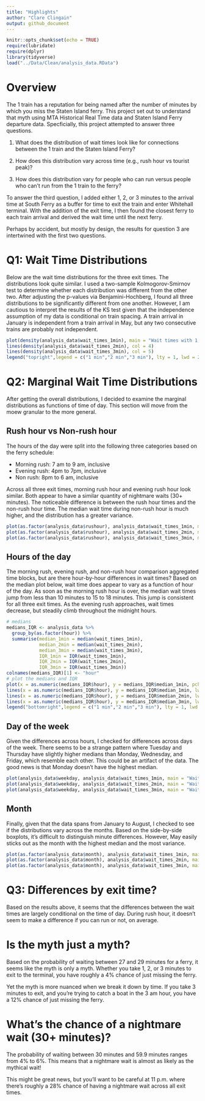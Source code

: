 ```yaml
---
title: "Highlights"
author: "Clare Clingain"
output: github_document
---
```


```r
knitr::opts_chunk$set(echo = TRUE)
require(lubridate)
require(dplyr)
library(tidyverse)
load("../Data/Clean/analysis_data.RData")
```

# Overview

The 1 train has a reputation for being named after the number of minutes by which you miss the Staten Island ferry. This project set out to understand that myth using MTA Historical Real Time data and Staten Island Ferry departure data. Specficially, this project attempted to answer three questions.

1) What does the distribution of wait times look like for connections between the 1 train and the Staten Island Ferry?

2) How does this distribution vary across time (e.g., rush hour vs tourist peak)?

3) How does this distribution vary for people who can run versus people who can't run from the 1 train to the ferry?

To answer the third question, I added either 1, 2, or 3 minutes to the arrival time at South Ferry as a buffer for time to exit the train and enter Whitehall terminal. With the addition of the exit time, I then found the closest ferry to each train arrival and derived the wait time until the next ferry. 

Perhaps by accident, but mostly by design, the results for question 3 are intertwined with the first two questions. 

# Q1: Wait Time Distributions

Below are the wait time distributions for the three exit times. The distributions look quite similar. I used a two-sample Kolmogorov-Smirnov test to determine whether each distribution was different from the other two. After adjusting the p-values via Benjamini-Hochberg, I found all three distributions to be significantly different from one another. However, I am cautious to interpret the results of the KS test given that the independence assumption of my data is conditional on train spacing. A train arrival in January is independent from a train arrival in May, but any two consecutive trains are probably not independent.  

```r
plot(density(analysis_data$wait_times_1min), main = "Wait times with 1, 2, and 3 minutes exit time", col = 2)
lines(density(analysis_data$wait_times_2min), col = 4)
lines(density(analysis_data$wait_times_3min), col = 5)
legend("topright",legend = c("1 min","2 min","3 min"), lty = 1, lwd = 2, col = c(2,4,5))
```

# Q2: Marginal Wait Time Distributions

After getting the overall distributions, I decided to examine the marginal distributions as functions of time of day. This section will move from the moew granular to the more general. 

## Rush hour vs Non-rush hour

The hours of the day were split into the following three categories based on the ferry schedule:

- Morning rush: 7 am to 9 am, inclusive
- Evening rush: 4pm to 7pm, inclusive
- Non rush: 8pm to 6 am, inclusive

Across all three exit times, morning rush hour and evening rush hour look similar. Both appear to have a similar quantity of nightmare waits (30+ minutes). The noticeable difference is between the rush hour times and the non-rush hour time. The median wait time during non-rush hour is much higher, and the distribution has a greater variance. 

```r
plot(as.factor(analysis_data$rushour), analysis_data$wait_times_1min, main = "Wait times (1 min exit time)",xlab = "Rush hour vs Non-rush hour",ylab = "Wait time")
plot(as.factor(analysis_data$rushour), analysis_data$wait_times_2min, main = "Wait times (2 min exit time)",xlab = "Rush hour vs Non-rush hour",ylab = "Wait time")
plot(as.factor(analysis_data$rushour), analysis_data$wait_times_3min, main = "Wait times (3 min exit time)",xlab = "Rush hour vs Non-rush hourk",ylab = "Wait time")
```

## Hours of the day

The morning rush, evening rush, and non-rush hour comparison aggregated time blocks, but are there hour-by-hour differences in wait times? Based on the median plot below, wait time does appear to vary as a function of hour of the day. As soon as the morning rush hour is over, the median wait times jump from less than 10 minutes to 15 to 18 minutes. This jump is consistent for all three exit times. As the evening rush approaches, wait times decrease, but steadily climb throughout the midnight hours. 

```r
# medians
medians_IQR <- analysis_data %>% 
  group_by(as.factor(hour)) %>% 
  summarise(median_1min = median(wait_times_1min),
            median_2min = median(wait_times_2min),
            median_3min = median(wait_times_3min),
            IQR_1min = IQR(wait_times_1min),
            IQR_2min = IQR(wait_times_2min),
            IQR_3min = IQR(wait_times_3min))
colnames(medians_IQR)[1] <- "hour"
# plot the medians and IQR
plot(x = as.numeric(medians_IQR$hour), y = medians_IQR$median_1min, pch = 16, main = "Median wait times by hour", ylab = "Wait time (in minutes)", xlab = "Hour")
lines(x = as.numeric(medians_IQR$hour), y = medians_IQR$median_1min, lwd = 2)
lines(x = as.numeric(medians_IQR$hour), y = medians_IQR$median_2min, lwd = 2, col = 2, type = 'o', pch = 16)
lines(x = as.numeric(medians_IQR$hour), y = medians_IQR$median_3min, lwd = 2, col = 4, type = 'o', pch = 16)
legend("bottomright",legend = c("1 min","2 min","3 min"), lty = 1, lwd = 2, col = c(1,2,4))
```

## Day of the week

Given the differences across hours, I checked for differences across days of the week. There seems to be a strange pattern where Tuesday and Thursday have slightly higher medians than Monday, Wednesday, and Friday, which resemble each other. This could be an artifact of the data. The good news is that Monday doesn't have the highest median. 

```r
plot(analysis_data$weekday, analysis_data$wait_times_1min, main = "Wait times (1 min exit time)",xlab = "Day of the week",ylab = "Wait time")
plot(analysis_data$weekday, analysis_data$wait_times_2min, main = "Wait times (2 min exit time)",xlab = "Day of the week",ylab = "Wait time")
plot(analysis_data$weekday, analysis_data$wait_times_3min, main = "Wait times (3 min exit time)",xlab = "Day of the week",ylab = "Wait time")
```

## Month

Finally, given that the data spans from January to August, I checked to see if  the distributions vary across the months. Based on the side-by-side boxplots, it's difficult to distinguish minute differences. However, May easily sticks out as the month with the highest median and the most variance. 

```r
plot(as.factor(analysis_data$month), analysis_data$wait_times_1min, main = "Wait times (1 min exit time)",xlab = "Month",ylab = "Wait time")
plot(as.factor(analysis_data$month), analysis_data$wait_times_2min, main = "Wait times (2 min exit time)",xlab = "Month",ylab = "Wait time")
plot(as.factor(analysis_data$month), analysis_data$wait_times_3min, main = "Wait times (3 min exit time)",xlab = "Month",ylab = "Wait time")
```

# Q3: Differences by exit time?

Based on the results above, it seems that the differences between the wait times are largely conditional on the time of day. During rush hour, it doesn't seem to make a difference if you can run or not, on average. 

# Is the myth just a myth?

Based on the probability of waiting between 27 and 29 minutes for a ferry, it seems like the myth is only a myth. Whether you take 1, 2, or 3 minutes to exit to the terminal, you have roughly a 4% chance of just missing the ferry.

Yet the myth is more nuanced when we break it down by time. If you take 3 minutes to exit, and you're trying to catch a boat in the 3 am hour, you have a 12% chance of just missing the ferry. 

# What's the chance of a nightmare wait (30+ minutes)?

The probability of waiting between 30 minutes and 59.9 minutes ranges from 4% to 6%. This means that a nightmare wait is almost as likely as the mythical wait! 

This might be great news, but you'll want to be careful at 11 p.m. where there's roughly a 28% chance of having a nightmare wait across all exit times.
